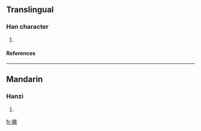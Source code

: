 ==Translingual==
===Han character===
{{Han char|rn=64|rad=手|as=11|sn=14|four=5802<sub>7</sub>|canj=手人日竹 (QOAH)}}
# {{defn|Han|sort=手11}}
====References====
{{Han ref|kx=0450.210|dkj=12607|dj=0801.050|hdz=31947.060|uh=6465|ud=25701|bh=E1F2|bd=57842}}

----
==Mandarin==
===Hanzi===
{{cmn-hanzi|pin=[[tàng]] ([[tang4]])|wg=t'ang<sup>4</sup>}}
# {{defn|Mandarin}}

[[fr:摥]]